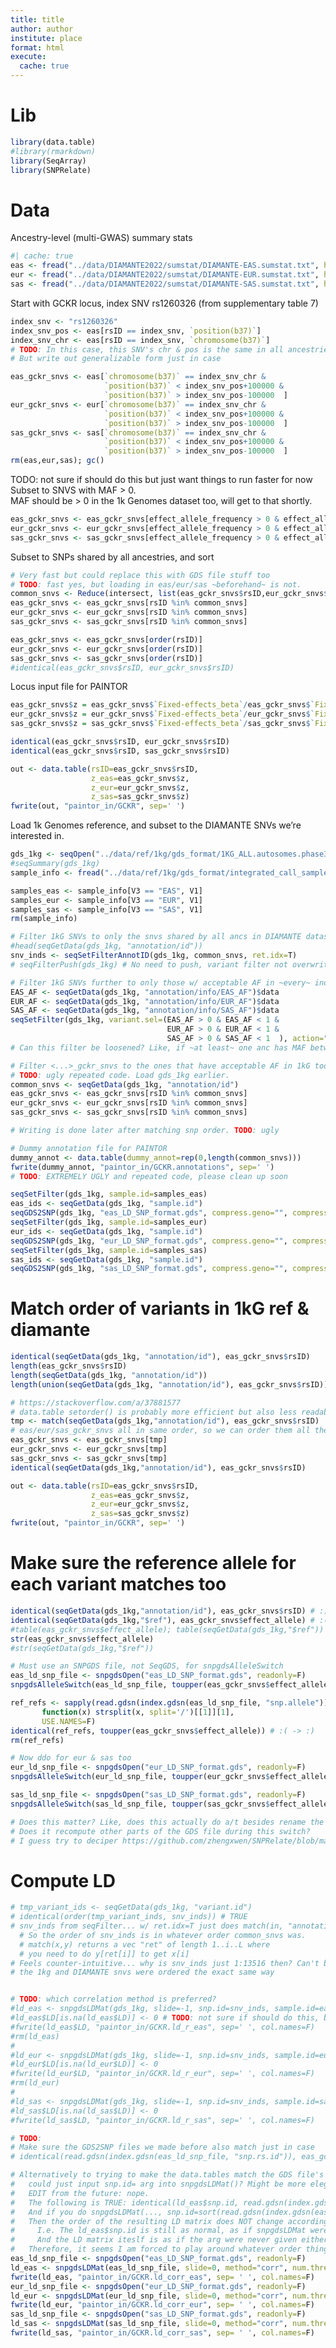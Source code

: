 ```yaml
---
title: title
author: author
institute: place
format: html
execute:
  cache: true
---
```


# Lib
```r
library(data.table)
#library(rmarkdown)
library(SeqArray)
library(SNPRelate)
```

# Data
Ancestry-level (multi-GWAS) summary stats
```r
#| cache: true
eas <- fread("../data/DIAMANTE2022/sumstat/DIAMANTE-EAS.sumstat.txt", header=T, select=c("rsID", "chromosome(b37)", "position(b37)", "effect_allele_frequency", "Fixed-effects_beta", "Fixed-effects_SE", "effect_allele", "other_allele"))
eur <- fread("../data/DIAMANTE2022/sumstat/DIAMANTE-EUR.sumstat.txt", header=T, select=c("rsID", "chromosome(b37)", "position(b37)", "effect_allele_frequency", "Fixed-effects_beta", "Fixed-effects_SE", "effect_allele", "other_allele"))
sas <- fread("../data/DIAMANTE2022/sumstat/DIAMANTE-SAS.sumstat.txt", header=T, select=c("rsID", "chromosome(b37)", "position(b37)", "effect_allele_frequency", "Fixed-effects_beta", "Fixed-effects_SE", "effect_allele", "other_allele"))
```

Start with GCKR locus, index SNV rs1260326 (from supplementary table 7)\
```r
index_snv <- "rs1260326"
index_snv_pos <- eas[rsID == index_snv, `position(b37)`]
index_snv_chr <- eas[rsID == index_snv, `chromosome(b37)`]
# TODO: In this case, this SNV's chr & pos is the same in all ancestries
# But write out generalizable form just in case

eas_gckr_snvs <- eas[`chromosome(b37)` == index_snv_chr &
                     `position(b37)` < index_snv_pos+100000 &
                     `position(b37)` > index_snv_pos-100000  ]
eur_gckr_snvs <- eur[`chromosome(b37)` == index_snv_chr &
                     `position(b37)` < index_snv_pos+100000 &
                     `position(b37)` > index_snv_pos-100000  ]
sas_gckr_snvs <- sas[`chromosome(b37)` == index_snv_chr &
                     `position(b37)` < index_snv_pos+100000 &
                     `position(b37)` > index_snv_pos-100000  ]
rm(eas,eur,sas); gc()
```

TODO: not sure if should do this but just want things to run faster for now
Subset to SNVS with MAF > 0. \
MAF should be > 0 in the 1k Genomes dataset too, will get to that shortly.
```r
eas_gckr_snvs <- eas_gckr_snvs[effect_allele_frequency > 0 & effect_allele_frequency < 1]
eur_gckr_snvs <- eur_gckr_snvs[effect_allele_frequency > 0 & effect_allele_frequency < 1]
sas_gckr_snvs <- sas_gckr_snvs[effect_allele_frequency > 0 & effect_allele_frequency < 1]
```

Subset to SNPs shared by all ancestries, and sort
```r
# Very fast but could replace this with GDS file stuff too
# TODO: fast yes, but loading in eas/eur/sas ~beforehand~ is not.
common_snvs <- Reduce(intersect, list(eas_gckr_snvs$rsID,eur_gckr_snvs$rsID,sas_gckr_snvs$rsID))
eas_gckr_snvs <- eas_gckr_snvs[rsID %in% common_snvs]
eur_gckr_snvs <- eur_gckr_snvs[rsID %in% common_snvs]
sas_gckr_snvs <- sas_gckr_snvs[rsID %in% common_snvs]

eas_gckr_snvs <- eas_gckr_snvs[order(rsID)]
eur_gckr_snvs <- eur_gckr_snvs[order(rsID)]
sas_gckr_snvs <- sas_gckr_snvs[order(rsID)]
#identical(eas_gckr_snvs$rsID, eur_gckr_snvs$rsID)
```

Locus input file for PAINTOR
```r
eas_gckr_snvs$z = eas_gckr_snvs$`Fixed-effects_beta`/eas_gckr_snvs$`Fixed-effects_SE`
eur_gckr_snvs$z = eur_gckr_snvs$`Fixed-effects_beta`/eur_gckr_snvs$`Fixed-effects_SE`
sas_gckr_snvs$z = sas_gckr_snvs$`Fixed-effects_beta`/sas_gckr_snvs$`Fixed-effects_SE`

identical(eas_gckr_snvs$rsID, eur_gckr_snvs$rsID)
identical(eas_gckr_snvs$rsID, sas_gckr_snvs$rsID)

out <- data.table(rsID=eas_gckr_snvs$rsID,
                  z_eas=eas_gckr_snvs$z,
                  z_eur=eur_gckr_snvs$z,
                  z_sas=sas_gckr_snvs$z)
fwrite(out, "paintor_in/GCKR", sep=' ')
```

Load 1k Genomes reference, and subset to the DIAMANTE SNVs we're interested in.
```r
gds_1kg <- seqOpen("../data/ref/1kg/gds_format/1KG_ALL.autosomes.phase3_shapeit2_mvncall_integrated_v5a.20130502.genotypes.gds")
#seqSummary(gds_1kg)
sample_info <- fread("../data/ref/1kg/gds_format/integrated_call_samples_v3.20130502.ALL.panel", header=F)

samples_eas <- sample_info[V3 == "EAS", V1]
samples_eur <- sample_info[V3 == "EUR", V1]
samples_sas <- sample_info[V3 == "SAS", V1]
rm(sample_info)

# Filter 1kG SNVs to only the snvs shared by all ancs in DIAMANTE dataset
#head(seqGetData(gds_1kg, "annotation/id"))
snv_inds <- seqSetFilterAnnotID(gds_1kg, common_snvs, ret.idx=T)
# seqFilterPush(gds_1kg) # No need to push, variant filter not overwritten by the following filters on samples

# Filter 1kG SNVs further to only those w/ acceptable AF in ~every~ individual anc.
EAS_AF <- seqGetData(gds_1kg, "annotation/info/EAS_AF")$data
EUR_AF <- seqGetData(gds_1kg, "annotation/info/EUR_AF")$data
SAS_AF <- seqGetData(gds_1kg, "annotation/info/SAS_AF")$data
seqSetFilter(gds_1kg, variant.sel=(EAS_AF > 0 & EAS_AF < 1 & 
                                   EUR_AF > 0 & EUR_AF < 1 &
                                   SAS_AF > 0 & SAS_AF < 1  ), action="intersect")
# Can this filter be loosened? Like, if ~at least~ one anc has MAF between 0-1 it's OK?

# Filter <...>_gckr_snvs to the ones that have acceptable AF in 1kG too.
# TODO: ugly repeated code. Load gds_1kg earlier.
common_snvs <- seqGetData(gds_1kg, "annotation/id")
eas_gckr_snvs <- eas_gckr_snvs[rsID %in% common_snvs]
eur_gckr_snvs <- eur_gckr_snvs[rsID %in% common_snvs]
sas_gckr_snvs <- sas_gckr_snvs[rsID %in% common_snvs]

# Writing is done later after matching snp order. TODO: ugly

# Dummy annotation file for PAINTOR
dummy_annot <- data.table(dummy_annot=rep(0,length(common_snvs)))
fwrite(dummy_annot, "paintor_in/GCKR.annotations", sep=' ')
# TODO: EXTREMELY UGLY and repeated code, please clean up soon
```

```r
seqSetFilter(gds_1kg, sample.id=samples_eas)
eas_ids <- seqGetData(gds_1kg, "sample.id")
seqGDS2SNP(gds_1kg, "eas_LD_SNP_format.gds", compress.geno="", compress.annotation="") # Takes into account the current filters
seqSetFilter(gds_1kg, sample.id=samples_eur)
eur_ids <- seqGetData(gds_1kg, "sample.id")
seqGDS2SNP(gds_1kg, "eur_LD_SNP_format.gds", compress.geno="", compress.annotation="")
seqSetFilter(gds_1kg, sample.id=samples_sas)
sas_ids <- seqGetData(gds_1kg, "sample.id")
seqGDS2SNP(gds_1kg, "sas_LD_SNP_format.gds", compress.geno="", compress.annotation="")
```

# Match order of variants in 1kG ref & diamante
```r
identical(seqGetData(gds_1kg, "annotation/id"), eas_gckr_snvs$rsID)
length(eas_gckr_snvs$rsID)
length(seqGetData(gds_1kg, "annotation/id"))
length(union(seqGetData(gds_1kg, "annotation/id"), eas_gckr_snvs$rsID)) # they have the same, but not same order

# https://stackoverflow.com/a/37881577
# data.table setorder() is probably more efficient but also less readable. TODO: decide
tmp <- match(seqGetData(gds_1kg,"annotation/id"), eas_gckr_snvs$rsID)
# eas/eur/sas_gckr_snvs all in same order, so we can order them all the same way with tmp
eas_gckr_snvs <- eas_gckr_snvs[tmp]
eur_gckr_snvs <- eur_gckr_snvs[tmp]
sas_gckr_snvs <- sas_gckr_snvs[tmp]
identical(seqGetData(gds_1kg,"annotation/id"), eas_gckr_snvs$rsID)

out <- data.table(rsID=eas_gckr_snvs$rsID,
                  z_eas=eas_gckr_snvs$z,
                  z_eur=eur_gckr_snvs$z,
                  z_sas=sas_gckr_snvs$z)
fwrite(out, "paintor_in/GCKR", sep=' ')
```

# Make sure the reference allele for each variant matches too
```r
identical(seqGetData(gds_1kg,"annotation/id"), eas_gckr_snvs$rsID) # :)
identical(seqGetData(gds_1kg,"$ref"), eas_gckr_snvs$effect_allele) # :(
#table(eas_gckr_snvs$effect_allele); table(seqGetData(gds_1kg,"$ref"))
str(eas_gckr_snvs$effect_allele)
#str(seqGetData(gds_1kg,"$ref"))

# Must use an SNPGDS file, not SeqGDS, for snpgdsAlleleSwitch
eas_ld_snp_file <- snpgdsOpen("eas_LD_SNP_format.gds", readonly=F)
snpgdsAlleleSwitch(eas_ld_snp_file, toupper(eas_gckr_snvs$effect_allele))

ref_refs <- sapply(read.gdsn(index.gdsn(eas_ld_snp_file, "snp.allele")),
       function(x) strsplit(x, split='/')[[1]][1],
       USE.NAMES=F)
identical(ref_refs, toupper(eas_gckr_snvs$effect_allele)) # :( -> :)
rm(ref_refs)

# Now ddo for eur & sas too
eur_ld_snp_file <- snpgdsOpen("eur_LD_SNP_format.gds", readonly=F)
snpgdsAlleleSwitch(eur_ld_snp_file, toupper(eur_gckr_snvs$effect_allele))

sas_ld_snp_file <- snpgdsOpen("sas_LD_SNP_format.gds", readonly=F)
snpgdsAlleleSwitch(sas_ld_snp_file, toupper(sas_gckr_snvs$effect_allele))

# Does this matter? Like, does this actually do a/t besides rename the alleles?
# Does it recompute other parts of the GDS file during this switch?
# I guess try to deciper https://github.com/zhengxwen/SNPRelate/blob/master/src/SNPRelate.cpp#L407
```

# Compute LD
```r
# tmp_variant_ids <- seqGetData(gds_1kg, "variant.id")
# identical(order(tmp_variant_inds, snv_inds)) # TRUE
# snv_inds from seqFilter... w/ ret.idx=T just does match(in, "annotation/id") under the hood
  # So the order of snv_inds is in whatever order common_snvs was.
  # match(x,y) returns a vec "ret" of length 1..i..L where
  # you need to do y[ret[i]] to get x[i]
# Feels counter-intuitive... why is snv_inds just 1:13516 then? Can't be right unless
# the 1kg and DIAMANTE snvs were ordered the exact same way


# TODO: which correlation method is preferred?
#ld_eas <- snpgdsLDMat(gds_1kg, slide=-1, snp.id=snv_inds, sample.id=eas_ids, num.thread=6, method="r")
#ld_eas$LD[is.na(ld_eas$LD)] <- 0 # TODO: not sure if should do this, but o/w file is messed up. TODO: investigate what is causing the NaNs and possibly find solution based on that (snvs with NA info or s/t?) # It was not (completely, at least) due to small MAFs # Check out what the "composite" correlation is
#fwrite(ld_eas$LD, "paintor_in/GCKR.ld_r_eas", sep=' ', col.names=F)
#rm(ld_eas)
#
#ld_eur <- snpgdsLDMat(gds_1kg, slide=-1, snp.id=snv_inds, sample.id=eur_ids, num.thread=6, method="r")
#ld_eur$LD[is.na(ld_eur$LD)] <- 0
#fwrite(ld_eur$LD, "paintor_in/GCKR.ld_r_eur", sep=' ', col.names=F)
#rm(ld_eur)
#
#ld_sas <- snpgdsLDMat(gds_1kg, slide=-1, snp.id=snv_inds, sample.id=sas_ids, num.thread=6, method="r")
#ld_sas$LD[is.na(ld_sas$LD)] <- 0
#fwrite(ld_sas$LD, "paintor_in/GCKR.ld_r_sas", sep=' ', col.names=F)

# TODO:
# Make sure the GDS2SNP files we made before also match just in case
# identical(read.gdsn(index.gdsn(eas_ld_snp_file, "snp.rs.id")), eas_gckr_snvs$rsID)

# Alternatively to trying to make the data.tables match the GDS file's order,
#   could just input snp.id= arg into snpgdsLDMat()? Might be more elegant.
#   EDIT from the future: nope.
#   The following is TRUE: identical(ld_eas$snp.id, read.gdsn(index.gdsn(eas_ld_snp_file, "snp.id")))
#   And if you do snpgdsLDMat(..., snp.id=sort(read.gdsn(index.gdsn(eas_ld_snp_file,"snp.id"), decreasing=T)) )
#   Then the order of the resulting LD matrix does NOT change accordingly.
#     I.e. The ld_eas$snp.id is still as normal, as if snpgdsLDMat were never given a deceasingly-sorted snp.id= arg.
#     And the LD matrix iteslf is as if the arg were never given either...!
#   Therefore, it seems I am forced to play around whatever order things are in the GDS file.
eas_ld_snp_file <- snpgdsOpen("eas_LD_SNP_format.gds", readonly=F)
ld_eas <- snpgdsLDMat(eas_ld_snp_file, slide=0, method="corr", num.thread=4)$LD
fwrite(ld_eas, "paintor_in/GCKR.ld_corr_eas", sep= ' ', col.names=F)
eur_ld_snp_file <- snpgdsOpen("eur_LD_SNP_format.gds", readonly=F)
ld_eur <- snpgdsLDMat(eur_ld_snp_file, slide=0, method="corr", num.thread=4)$LD
fwrite(ld_eur, "paintor_in/GCKR.ld_corr_eur", sep= ' ', col.names=F)
sas_ld_snp_file <- snpgdsOpen("sas_LD_SNP_format.gds", readonly=F)
ld_sas <- snpgdsLDMat(sas_ld_snp_file, slide=0, method="corr", num.thread=4)$LD
fwrite(ld_sas, "paintor_in/GCKR.ld_corr_sas", sep= ' ', col.names=F)
```





